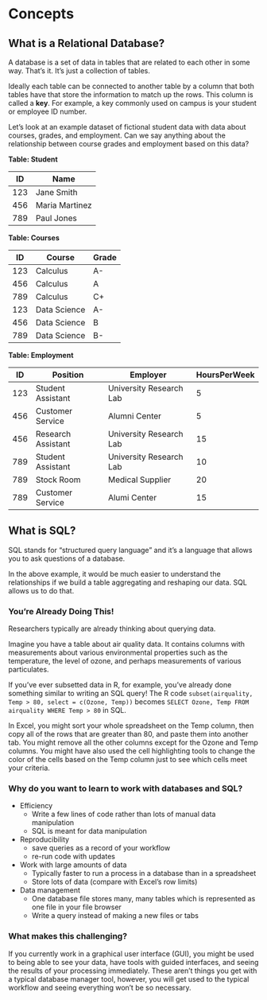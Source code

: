 # Concepts

## What is a Relational Database?

A database is a set of data in tables that are related to each other in some way. That's it. It's just a collection of tables.

Ideally each table can be connected to another table by a column that both tables have that store the information to match up the rows. This column is called a **key**. For example, a key commonly used on campus is your student or employee ID number.

Let's look at an example dataset of fictional student data with data about courses, grades, and employment.  Can we say anything about the relationship between course grades and employment based on this data?

**Table: Student**

|ID|Name|
|--|--|
|123|Jane Smith|
|456|Maria Martinez|
|789|Paul Jones|

**Table: Courses**

|ID|Course|Grade|
|--|--|--|
|123|Calculus|A-|
|456|Calculus|A|
|789|Calculus|C+|
|123|Data Science|A-|
|456|Data Science|B|
|789|Data Science|B-|

**Table: Employment**

|ID|Position|Employer|HoursPerWeek|
|--|--|--|--|
|123|Student Assistant|University Research Lab|5|
|456|Customer Service|Alumni Center|5|
|456|Research Assistant|University Research Lab|15|
|789|Student Assistant|University Research Lab|10|
|789|Stock Room|Medical Supplier|20|
|789|Customer Service|Alumi Center|15|

## What is SQL?
SQL stands for "structured query language" and it's a language that allows you to ask questions of a database. 

In the above example, it would be much easier to understand the relationships if we build a table aggregating and reshaping our data.  SQL allows us to do that.

### You're Already Doing This!

Researchers typically are already thinking about querying data.  

Imagine you have a table about air quality data.  It contains columns with measurements about various environmental properties such as the temperature, the level of ozone, and perhaps measurements of various particulates.

If you've ever subsetted data in R, for example, you've already done something similar to writing an SQL query! The R code `subset(airquality, Temp > 80, select = c(Ozone, Temp))` becomes `SELECT Ozone, Temp FROM airquality WHERE Temp > 80` in SQL.

In Excel, you might sort your whole spreadsheet on the Temp column, then copy all of the rows that are greater than 80, and paste them into another tab.  You might remove all the other columns except for the Ozone and Temp columns.  You might have also used the cell highlighting tools to change the color of the cells based on the Temp column just to see which cells meet your criteria.

### Why do you want to learn to work with databases and SQL?
 * Efficiency
    + Write a few lines of code rather than lots of manual data manipulation
    + SQL is meant for data manipulation
 * Reproducibility 
    + save queries as a record of your workflow
    + re-run code with updates
 * Work with large amounts of data
    + Typically faster to run a process in a database than in a spreadsheet
    + Store lots of data (compare with Excel's row limits)
 * Data management
    + One database file stores many, many tables which is represented as one file in your file browser
    + Write a query instead of making a new files or tabs

### What makes this challenging?
If you currently work in a graphical user interface (GUI), you might be used to being able to see your data, have tools with guided interfaces, and seeing the results of your processing immediately. These aren't things you get with a typical database manager tool, however, you will get used to the typical workflow and seeing everything won't be so necessary.